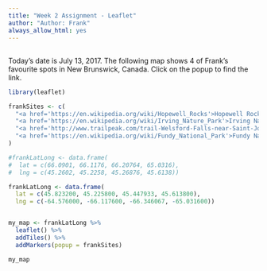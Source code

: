 ```yaml
---
title: "Week 2 Assignment - Leaflet"
author: "Author: Frank"
always_allow_html: yes
---
```



## 
Today's date is July 13, 2017.  The following map shows 4 of Frank's favourite spots in New Brunswick, Canada. Click on the popup to find the link.

```r
library(leaflet)

frankSites <- c(
  "<a href='https://en.wikipedia.org/wiki/Hopewell_Rocks'>Hopewell Rocks</a>",
  "<a href='https://en.wikipedia.org/wiki/Irving_Nature_Park'>Irving Nature_Park</a>",
  "<a href='http://www.trailpeak.com/trail-Welsford-Falls-near-Saint-John-NB-1801'>Welsford Falls</a>",
  "<a href='https://en.wikipedia.org/wiki/Fundy_National_Park'>Fundy National_Park</a>"
)

#frankLatLong <- data.frame(
#  lat = c(66.0901, 66.1176, 66.20764, 65.0316),
#  lng = c(45.2602, 45.2258, 45.26876, 45.6138))

frankLatLong <- data.frame(
  lat = c(45.823200, 45.225800, 45.447933, 45.613800),
  lng = c(-64.576000, -66.117600, -66.346067, -65.031600))


my_map <- frankLatLong %>% 
  leaflet() %>%
  addTiles() %>%
  addMarkers(popup = frankSites)

my_map
```

